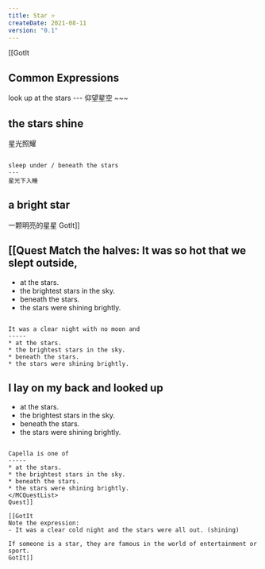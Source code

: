 ```yaml
---
title: Star ⭐️
createDate: 2021-08-11
version: "0.1"
---
```


[[GotIt
## Common Expressions 
<FlashcardList>
look up at the stars
---
仰望星空
~~~

the stars shine
---
星光照耀
~~~

sleep under / beneath the stars 
---
星光下入睡
~~~

a bright star
---
一颗明亮的星星
</FlashcardList>
GotIt]]

[[Quest
**Match the halves:**
<MCQuestList correct="C;D;A;B" totalAttempts="1" >
It was so hot that we slept outside,
-----
* at the stars.
* the brightest stars in the sky. 
* beneath the stars.
* the stars were shining brightly.
~~~~~

It was a clear night with no moon and 
-----
* at the stars.
* the brightest stars in the sky. 
* beneath the stars.
* the stars were shining brightly.
~~~~~

I lay on my back and looked up
-----
* at the stars.
* the brightest stars in the sky. 
* beneath the stars.
* the stars were shining brightly.
~~~~~

Capella is one of
-----
* at the stars.
* the brightest stars in the sky. 
* beneath the stars.
* the stars were shining brightly.
</MCQuestList>
Quest]]

[[GotIt
Note the expression:
- It was a clear cold night and the stars were all out. (shining)

If someone is a star, they are famous in the world of entertainment or sport.
GotIt]]